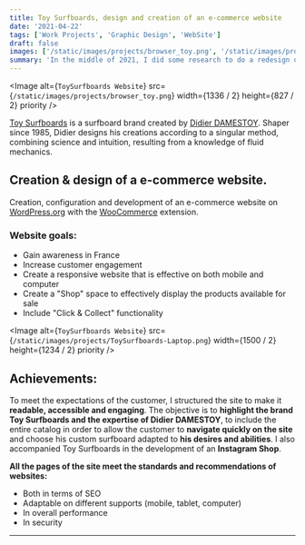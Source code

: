 ```yaml
---
title: Toy Surfboards, design and creation of an e-commerce website
date: '2021-04-22'
tags: ['Work Projects', 'Graphic Design', 'WebSite']
draft: false
images: ['/static/images/projects/browser_toy.png', '/static/images/projects/browser_toy.png']
summary: 'In the middle of 2021, I did some research to do a redesign of my personal website. This one was starting to get pretty old...'
---
```


<Image
  alt={`ToySurfboards Website`}
  src={`/static/images/projects/browser_toy.png`}
  width={1336 / 2}
  height={827 / 2}
  priority
/>

[Toy Surfboards](https://toysurfboards.com/) is a surfboard brand created by [Didier DAMESTOY](https://toysurfboards.com/didier-damestoy-shaper/). Shaper since 1985, Didier designs his creations according to a singular method, combining science and intuition, resulting from a knowledge of fluid mechanics.

## Creation & design of a e-commerce website.

Creation, configuration and development of an e-commerce website on [WordPress.org](https://fr.wordpress.org/) with the [WooCommerce](https://woocommerce.com/) extension.

### Website goals:

- Gain awareness in France
- Increase customer engagement
- Create a responsive website that is effective on both mobile and computer
- Create a "Shop" space to effectively display the products available for sale
- Include "Click & Collect" functionality

<Image
  alt={`ToySurfboards Website`}
  src={`/static/images/projects/ToySurfboards-Laptop.png`}
  width={1500 / 2}
  height={1234 / 2}
  priority
/>

## Achievements:

To meet the expectations of the customer, I structured the site to make it **readable, accessible and engaging**. The objective is to **highlight the brand Toy Surfboards and the expertise of Didier DAMESTOY**, to include the entire catalog in order to allow the customer to **navigate quickly on the site** and choose his custom surfboard adapted to **his desires and abilities**. I also accompanied Toy Surfboards in the development of an **Instagram Shop**.

**All the pages of the site meet the standards and recommendations of websites:**

- Both in terms of SEO
- Adaptable on different supports (mobile, tablet, computer)
- In overall performance
- In security

---
